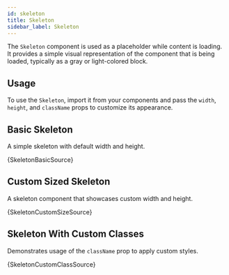 ```yaml
---
id: skeleton
title: Skeleton
sidebar_label: Skeleton
---
```


The `Skeleton` component is used as a placeholder while content is loading. It provides a simple visual representation of the component that is being loaded, typically as a gray or light-colored block.

## Usage

To use the `Skeleton`, import it from your components and pass the `width`, `height`, and `className` props to customize its appearance.


## Basic Skeleton

A simple skeleton with default width and height.


<CodeSample>
    <SkeletonBasicDemo />
</CodeSample>

<CodeBlock language="tsx">{SkeletonBasicSource}</CodeBlock>

## Custom Sized Skeleton

A skeleton component that showcases custom width and height.


<CodeSample>
    <SkeletonCustomSizeDemo />
</CodeSample>

<CodeBlock language="tsx">{SkeletonCustomSizeSource}</CodeBlock>

## Skeleton With Custom Classes

Demonstrates usage of the `className` prop to apply custom styles.


<CodeSample>
    <SkeletonCustomClassDemo />
</CodeSample>

<CodeBlock language="tsx">{SkeletonCustomClassSource}</CodeBlock>

